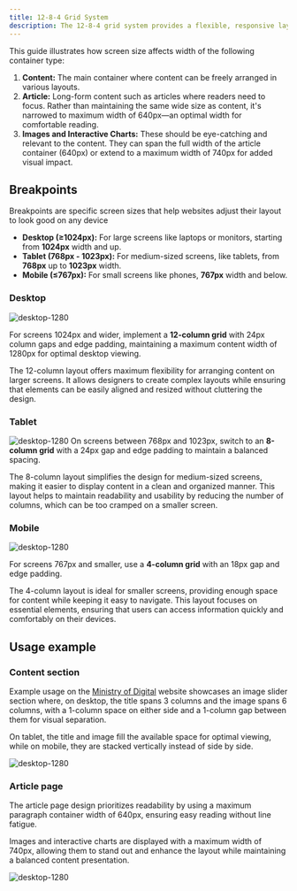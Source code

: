 ```yaml
---
title: 12-8-4 Grid System
description: The 12-8-4 grid system provides a flexible, responsive layout structure that encourages a focus on adaptable design across all screen sizes. This grid helps to ensure that content remains consistently aligned and visually balanced, making designs look polished and accessible on any device, from desktop to mobile.
---
```


This guide illustrates how screen size affects width of the following container type:

1. **Content:** The main container where content can be freely arranged in various layouts.
2. **Article:** Long-form content such as articles where readers need to focus. Rather than maintaining the same wide size as content, it's narrowed to maximum width of 640px—an optimal width for comfortable reading.
3. **Images and Interactive Charts:** These should be eye-catching and relevant to the content. They can span the full width of the article container (640px) or extend to a maximum width of 740px for added visual impact.

## Breakpoints

Breakpoints are specific screen sizes that help websites adjust their layout to look good on any device

- **Desktop (≥1024px):** For large screens like laptops or monitors, starting from **1024px** width and up.
- **Tablet (768px - 1023px):** For medium-sized screens, like tablets, from **768px** up to **1023px** width.
- **Mobile (≤767px):** For small screens like phones, **767px** width and below.

### Desktop

![desktop-1280](/design/desktop-1280.png)

For screens 1024px and wider, implement a **12-column grid** with 24px column gaps and edge padding, maintaining a maximum content width of 1280px for optimal desktop viewing.

The 12-column layout offers maximum flexibility for arranging content on larger screens. It allows designers to create complex layouts while ensuring that elements can be easily aligned and resized without cluttering the design.

### Tablet

![desktop-1280](/design/tablet-768.png)
On screens between 768px and 1023px, switch to an **8-column grid** with a 24px gap and edge padding to maintain a balanced spacing.

The 8-column layout simplifies the design for medium-sized screens, making it easier to display content in a clean and organized manner. This layout helps to maintain readability and usability by reducing the number of columns, which can be too cramped on a smaller screen.

### Mobile

![desktop-1280](/design/mobile-393.png)

For screens 767px and smaller, use a **4-column grid** with an 18px gap and edge padding.

The 4-column layout is ideal for smaller screens, providing enough space for content while keeping it easy to navigate. This layout focuses on essential elements, ensuring that users can access information quickly and comfortably on their devices.

## Usage example

### Content section

Example usage on the [Ministry of Digital](https://digital.gov.my/en-GB) website showcases an image slider section where, on desktop, the title spans 3 columns and the image spans 6 columns, with a 1-column space on either side and a 1-column gap between them for visual separation.

On tablet, the title and image fill the available space for optimal viewing, while on mobile, they are stacked vertically instead of side by side.

![desktop-1280](/design/12-8-4-grid-usage-example.png)

### Article page

The article page design prioritizes readability by using a maximum paragraph container width of 640px, ensuring easy reading without line fatigue.

Images and interactive charts are displayed with a maximum width of 740px, allowing them to stand out and enhance the layout while maintaining a balanced content presentation.

![desktop-1280](/design/12-8-4-grid-usage-example-2.png)
